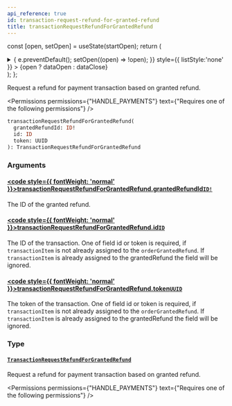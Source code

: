 ```yaml
---
api_reference: true
id: transaction-request-refund-for-granted-refund
title: transactionRequestRefundForGrantedRefund
---
```






const [open, setOpen] = useState(startOpen);
return (
<details {...(open ? { open: true } : {})} className="details" style={{ border:'none', boxShadow:'none', background:'var(--ifm-background-color)' }}>
<summary
onClick={(e) => {
e.preventDefault();
setOpen((open) => !open);
}}
style={{ listStyle:'none' }} >
{open ? dataOpen : dataClose}
</summary>
{open && children}
</details>
);
};

Request a refund for payment transaction based on granted refund.


<Permissions permissions={"HANDLE_PAYMENTS"} text={"Requires one of the following permissions"} />


```graphql
transactionRequestRefundForGrantedRefund(
  grantedRefundId: ID!
  id: ID
  token: UUID
): TransactionRequestRefundForGrantedRefund
```

### Arguments

#### [<code style={{ fontWeight: 'normal' }}>transactionRequestRefundForGrantedRefund.<b>grantedRefundId</b></code>](#)<Bullet />[`ID!`](../../../api-reference/miscellaneous/scalars/id.mdx) <Badge class="badge badge--secondary" text="non-null"/> <Badge class="badge badge--secondary" text="scalar"/> <Badge class="badge badge--secondary" text="miscellaneous"/>

The ID of the granted refund.

#### [<code style={{ fontWeight: 'normal' }}>transactionRequestRefundForGrantedRefund.<b>id</b></code>](#)<Bullet />[`ID`](../../../api-reference/miscellaneous/scalars/id.mdx) <Badge class="badge badge--secondary" text="scalar"/> <Badge class="badge badge--secondary" text="miscellaneous"/>

The ID of the transaction. One of field id or token is required, if `transactionItem` is not already assigned to the `orderGrantedRefund`. If `transactionItem` is already assigned to the grantedRefund the field will be ignored.

#### [<code style={{ fontWeight: 'normal' }}>transactionRequestRefundForGrantedRefund.<b>token</b></code>](#)<Bullet />[`UUID`](../../../api-reference/miscellaneous/scalars/uuid.mdx) <Badge class="badge badge--secondary" text="scalar"/> <Badge class="badge badge--secondary" text="miscellaneous"/>

The token of the transaction. One of field id or token is required, if `transactionItem` is not already assigned to the `orderGrantedRefund`. If `transactionItem` is already assigned to the grantedRefund the field will be ignored.

### Type

#### [`TransactionRequestRefundForGrantedRefund`](../../../api-reference/payments/objects/transaction-request-refund-for-granted-refund.mdx) <Badge class="badge badge--secondary" text="object"/> <Badge class="badge badge--secondary" text="payments"/>

Request a refund for payment transaction based on granted refund.


<Permissions permissions={"HANDLE_PAYMENTS"} text={"Requires one of the following permissions"} />


